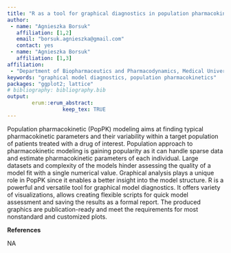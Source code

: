 ```yaml
---
title: "R as a tool for graphical diagnostics in population pharmacokinetic modeling"
author:
 - name: "Agnieszka Borsuk"
   affiliation: [1,2]
   email: "borsuk.agnieszka@gmail.com"
   contact: yes
 - name: "Agnieszka Borsuk"
   affiliation: [1,3]
affiliation:
 - "Department of Biopharmaceutics and Pharmacodynamics, Medical University of Gdańsk, Poland"
keywords: "graphical model diagnostics, population pharmacokinetics"
packages: "ggplot2; lattice"
# bibliography: bibliography.bib
output:  
        erum::erum_abstract:
                  keep_tex: TRUE
---
```


Population pharmacokinetic (PopPK) modeling aims at finding typical
pharmacokinetic parameters and their variability within a target
population of patients treated with a drug of interest. Population
approach to pharmacokinetic modeling is gaining popularity as it can
handle sparse data and estimate pharmacokinetic parameters of each
individual. Large datasets and complexity of the models hinder assessing
the quality of a model fit with a single numerical value. Graphical
analysis plays a unique role in PopPK since it enables a better insight
into the model structure. R is a powerful and versatile tool for
graphical model diagnostics. It offers variety of visualizations, allows
creating flexible scripts for quick model assessment and saving the
results as a formal report. The produced graphics are publication-ready
and meet the requirements for most nonstandard and customized plots.

**References**

NA
